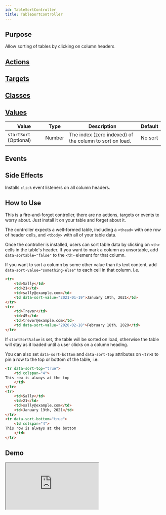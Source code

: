 ```yaml
---
id: TableSortController
title: TableSortController
---
```




## Purpose

Allow sorting of tables by clicking on column headers.


## [Actions](https://stimulus.hotwire.dev/reference/actions)
<NoActions/>

## [Targets](https://stimulus.hotwire.dev/reference/targets)
<NoTargets/>

## [Classes](https://stimulus.hotwire.dev/reference/classes)
<NoClasses/>

## [Values](https://stimulus.hotwire.dev/reference/values)

| Value                  | Type   | Description                                             | Default |
|------------------------|--------|---------------------------------------------------------|---------|
| `startSort` (Optional) | Number | The index (zero indexed) of the column to sort on load. | No sort |

## Events
<NoEvents/>

## Side Effects

Installs `click` event listeners on all column headers.


## How to Use

This is a fire-and-forget controller, there are no actions, targets or events to worry about. Just install it on your table and forget about it.

The controller expects a well-formed table, including a `<thead>` with one row of header cells, and `<tbody>` with all of your table data.

Once the controller is installed, users can sort table data by clicking on `<th>` cells in the table's header.
If you want to mark a column as unsortable, add `data-sortable="false"` to the `<th>` element for that column.

If you want to sort a column by some other value than its text content, add `data-sort-value="something-else"` to each cell in that column.
i.e.
```html
<tr>
    <td>Sally</td>
    <td>21</td>
    <td>sally@example.com</td>
    <td data-sort-value="2021-01-19">January 19th, 2021</td>
</tr>
<tr>
    <td>Trevor</td>
    <td>45</td>
    <td>trevor@example.com</td>
    <td data-sort-value="2020-02-18">February 18th, 2020</td>
</tr>
```

If `startSortValue` is set, the table will be sorted on load, otherwise the table will stay as it loaded until a user clicks on a column heading.

You can also set `data-sort-bottom` and `data-sort-top` attributes on `<tr>`s to pin a row to the top or bottom of the table, i.e.
```html
<tr data-sort-top="true">
    <td colspan="4">
This row is always at the top
    </td>
</tr>
<tr>
    <td>Sally</td>
    <td>21</td>
    <td>sally@example.com</td>
    <td>January 19th, 2021</td>
</tr>
<tr data-sort-bottom="true">
    <td colspan="4">
This row is always at the bottom
    </td>
</tr>
```

## Demo
<iframe
  src="https:///stimulus-library.netlify.app/controllers/table_sort_controller.html"
  style={{width: "100%", height: "500px", border: "0", borderRadius: "4px", overflow: "hidden"}}
  sandbox="allow-forms allow-modals allow-popups allow-presentation allow-same-origin allow-scripts"
/>

# Notes & Limitations
- This controller cannot sort tables with inconsistent colspans. If your table has `<th>` and `<td>` with the same colspans, everything should work as expected, everything else is undefined.
- This controller also cannot sort tables with rowspans.
- When the table is sorted, rows are removed from the DOM and re-inserted into their new position - any custom properties or installed event listeners on the `<tr>` and `<td>` elements may be lost.

